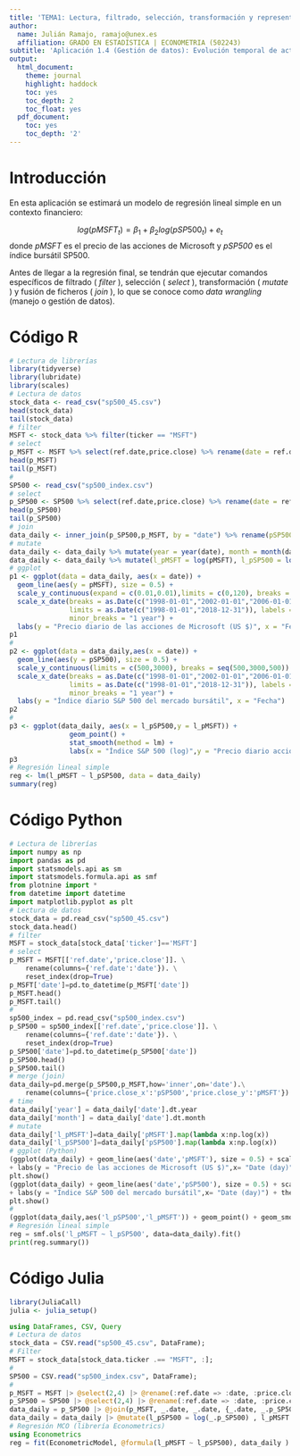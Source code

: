 ```yaml
---
title: 'TEMA1: Lectura, filtrado, selección, transformación y representación gráfica de datos en R, Python y Julia'
author:
  name: Julián Ramajo, ramajo@unex.es
  affiliation: GRADO EN ESTADÍSTICA | ECONOMETRIA (502243)
subtitle: 'Aplicación 1.4 (Gestión de datos): Evolución temporal de activos financieros'
output:
  html_document:
    theme: journal
    highlight: haddock
    toc: yes
    toc_depth: 2
    toc_float: yes
  pdf_document:
    toc: yes
    toc_depth: '2'
---
```


# Introducción

En esta aplicación se estimará un modelo de regresión lineal simple en un contexto financiero:

$$log(pMSFT_t) = \beta_1 + \beta_2 log(pSP500_t)  + e_t$$
donde _pMSFT_ es el precio de las acciones de Microsoft y _pSP500_ es el índice bursátil SP500.

Antes de llegar a la regresión final, se tendrán que ejecutar comandos específicos de filtrado ( _filter_ ), selección ( _select_ ), transformación ( _mutate_ ) y fusión de ficheros ( _join_ ), lo que se conoce como _data wrangling_ (manejo o gestión de datos).

# Código R

```r
# Lectura de librerías
library(tidyverse)
library(lubridate)
library(scales)
# Lectura de datos
stock_data <- read_csv("sp500_45.csv")
head(stock_data)
tail(stock_data)
# filter
MSFT <- stock_data %>% filter(ticker == "MSFT")
# select
p_MSFT <- MSFT %>% select(ref.date,price.close) %>% rename(date = ref.date)
head(p_MSFT)
tail(p_MSFT)
# 
SP500 <- read_csv("sp500_index.csv")
# select
p_SP500 <- SP500 %>% select(ref.date,price.close) %>% rename(date = ref.date)
head(p_SP500)
tail(p_SP500)
# join
data_daily <- inner_join(p_SP500,p_MSFT, by = "date") %>% rename(pSP500 = price.close.x, pMSFT = price.close.y)
# mutate
data_daily <- data_daily %>% mutate(year = year(date), month = month(date))
data_daily <- data_daily %>% mutate(l_pMSFT = log(pMSFT), l_pSP500 = log(pSP500))
# ggplot
p1 <- ggplot(data = data_daily, aes(x = date)) +
  geom_line(aes(y = pMSFT), size = 0.5) +
  scale_y_continuous(expand = c(0.01,0.01),limits = c(0,120), breaks = seq(0,120,20)) +  
  scale_x_date(breaks = as.Date(c("1998-01-01","2002-01-01","2006-01-01","2010-01-01","2014-01-01","2018-01-01")),
               limits = as.Date(c("1998-01-01","2018-12-31")), labels = date_format("1%b%Y"),
               minor_breaks = "1 year") +
  labs(y = "Precio diario de las acciones de Microsoft (US $)", x = "Fecha")
p1
#
p2 <- ggplot(data = data_daily,aes(x = date)) +
  geom_line(aes(y = pSP500), size = 0.5) +
  scale_y_continuous(limits = c(500,3000), breaks = seq(500,3000,500)) +  
  scale_x_date(breaks = as.Date(c("1998-01-01","2002-01-01","2006-01-01","2010-01-01","2014-01-01","2018-01-01")),
               limits = as.Date(c("1998-01-01","2018-12-31")), labels = date_format("1%b%Y"),
               minor_breaks = "1 year") +
  labs(y = "Índice diario S&P 500 del mercado bursátil", x = "Fecha")
p2
#
p3 <- ggplot(data_daily, aes(x = l_pSP500,y = l_pMSFT)) + 
               geom_point() +  
               stat_smooth(method = lm) +  
               labs(x = "Índice S&P 500 (log)",y = "Precio diario acciones de Microsoft (log)")
p3
# Regresión lineal simple
reg <- lm(l_pMSFT ~ l_pSP500, data = data_daily)
summary(reg)
```

# Código Python

```python
# Lectura de librerías
import numpy as np
import pandas as pd
import statsmodels.api as sm
import statsmodels.formula.api as smf
from plotnine import *
from datetime import datetime
import matplotlib.pyplot as plt
# Lectura de datos
stock_data = pd.read_csv("sp500_45.csv")
stock_data.head()
# filter
MSFT = stock_data[stock_data['ticker']=='MSFT']
# select
p_MSFT = MSFT[['ref.date','price.close']]. \
    rename(columns={'ref.date':'date'}). \
    reset_index(drop=True)
p_MSFT['date']=pd.to_datetime(p_MSFT['date'])
p_MSFT.head()
p_MSFT.tail()
# 
sp500_index = pd.read_csv("sp500_index.csv")
p_SP500 = sp500_index[['ref.date','price.close']]. \
    rename(columns={'ref.date':'date'}). \
    reset_index(drop=True)
p_SP500['date']=pd.to_datetime(p_SP500['date'])
p_SP500.head()
p_SP500.tail()
# merge (join)
data_daily=pd.merge(p_SP500,p_MSFT,how='inner',on='date').\
    rename(columns={'price.close_x':'pSP500','price.close_y':'pMSFT'})
# time
data_daily['year'] = data_daily['date'].dt.year
data_daily['month'] = data_daily['date'].dt.month
# mutate
data_daily['l_pMSFT']=data_daily['pMSFT'].map(lambda x:np.log(x))
data_daily['l_pSP500']=data_daily['pSP500'].map(lambda x:np.log(x))
# ggplot (Python)
(ggplot(data_daily) + geom_line(aes('date','pMSFT'), size = 0.5) + scale_y_continuous(expand = [0.01,0.01],limits = [0,120]) 
+ labs(y = "Precio de las acciones de Microsoft (US $)",x= "Date (day)") + theme_bw())
plt.show()
(ggplot(data_daily) + geom_line(aes('date','pSP500'), size = 0.5) + scale_y_continuous(expand = [0.01,0.01]) 
+ labs(y = "Índice S&P 500 del mercado bursátil",x= "Date (day)") + theme_bw())
plt.show()
# 
(ggplot(data_daily,aes('l_pSP500','l_pMSFT')) + geom_point() + geom_smooth(method='lm',se=False) + labs(x="Índice S&P 500 (log)",y="Precio diario acciones de Microsoft (log)") + theme_bw())
# Regresión lineal simple
reg = smf.ols('l_pMSFT ~ l_pSP500', data=data_daily).fit()
print(reg.summary())
```

# Código Julia

```r
library(JuliaCall)
julia <- julia_setup()
```

```julia
using DataFrames, CSV, Query
# Lectura de datos
stock_data = CSV.read("sp500_45.csv", DataFrame);
# Filter
MSFT = stock_data[stock_data.ticker .== "MSFT", :];
#
SP500 = CSV.read("sp500_index.csv", DataFrame);
# 
p_MSFT = MSFT |> @select(2,4) |> @rename(:ref.date => :date, :price.close => :p_MSFT) |> DataFrame
p_SP500 = SP500 |> @select(2,4) |> @rename(:ref.date => :date, :price.close => :p_SP500) |> DataFrame
data_daily = p_SP500 |> @join(p_MSFT, _.date, _.date, {_.date, _.p_SP500, __.p_MSFT}) |> DataFrame
data_daily = data_daily |> @mutate(l_pSP500 = log(_.p_SP500) , l_pMSFT = log(_.p_MSFT)) |> DataFrame
# Regresión MCO (librería Econometrics)
using Econometrics
reg = fit(EconometricModel, @formula(l_pMSFT ~ l_pSP500), data_daily )
```

